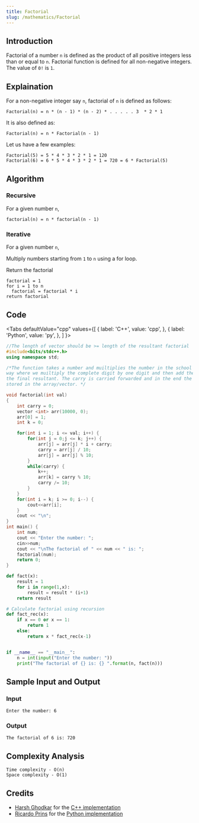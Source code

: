 ```yaml
---
title: Factorial
slug: /mathematics/Factorial
---
```


## Introduction

Factorial of a number `n` is defined as the product of all positive integers less than or equal to `n`. Factorial function is defined for all non-negative integers. The value of `0!` is `1`.

## Explaination

For a non-negative integer say `n`, factorial of `n` is defined as follows:

```
Factorial(n) = n * (n - 1) * (n - 2) * . . . . . 3  * 2 * 1
```

It is also defined as:

```
Factorial(n) = n * Factorial(n - 1)
```

Let us have a few examples:

```
Factorial(5) = 5 * 4 * 3 * 2 * 1 = 120
Factorial(6) = 6 * 5 * 4 * 3 * 2 * 1 = 720 = 6 * Factorial(5)
```

## Algorithm

### Recursive

For a given number `n`,

```
factorial(n) = n * factorial(n - 1)
```

### Iterative

For a given number `n`,

Multiply numbers starting from `1` to `n` using a for loop.

Return the factorial

```
factorial = 1
for i = 1 to n
  factorial = factorial * i
return factorial
```

## Code


<Tabs
  defaultValue="cpp"
  values={[
    { label: 'C++', value: 'cpp', },
    { label: 'Python', value: 'py', },
  ]
}>

<TabItem value="cpp">

```cpp
//The length of vector should be >= length of the resultant factorial
#include<bits/stdc++.h>
using namespace std;

/*The function takes a number and muiltiplies the number in the school's old fashioned
way where we muiltiply the complete digit by one digit and then add the results to get
the final resultant. The carry is carried forwarded and in the end the final result gets
stored in the array/vector. */

void factorial(int val)
{
    int carry = 0;       
    vector <int> arr(10000, 0);   
    arr[0] = 1;                   
    int k = 0;                         

    for(int i = 1; i <= val; i++) {
        for(int j = 0;j <= k; j++) {      
            arr[j] = arr[j] * i + carry;
            carry = arr[j] / 10;
            arr[j] = arr[j] % 10;
        }
        while(carry) {        
            k++;
            arr[k] = carry % 10;
            carry /= 10;
        }   
    }
    for(int i = k; i >= 0; i--) {  
        cout<<arr[i];
    }
    cout << "\n";
}
int main() {
    int num;
    cout << "Enter the number: ";
    cin>>num;
    cout << "\nThe factorial of " << num << " is: ";
    factorial(num);
    return 0;
}
```

</TabItem>
<TabItem value="py">

```python
def fact(x):
    result = 1
    for i in range(1,x):
        result = result * (i+1)
    return result

# Calculate factorial using recursion
def fact_rec(x):
    if x == 0 or x == 1:
        return 1
    else:
        return x * fact_rec(x-1)


if __name__ == "__main__":
    n = int(input("Enter the number: "))
    print("The factorial of {} is: {} ".format(n, fact(n)))
```

</TabItem>
</Tabs>

## Sample Input and Output

### Input

```
Enter the number: 6
```

### Output

```
The factorial of 6 is: 720
```

## Complexity Analysis

```
Time complexity - O(n)
Space complexity - O(1)
```

## Credits

   - [Harsh Ghodkar](https://github.com/Saviour1001) for the [C++ implementation](https://github.com/TesseractCoding/NeoAlgo/blob/master/C-Plus-Plus/cp/long_factorials.cpp)
   - [Ricardo Prins](https://github.com/ricardoprins) for the [Python implementation](https://github.com/TesseractCoding/NeoAlgo/blob/master/Python/math/factorial.py)
